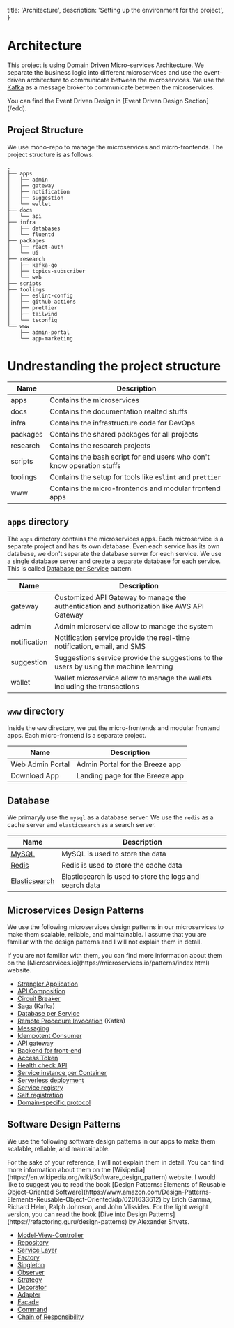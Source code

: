   title: 'Architecture',
  description: 'Setting up the environment for the project',
}

# Architecture

This project is using Domain Driven Micro-services Architecture. We separate the business logic into different microservices and use the event-driven architecture to communicate between the microservices. We use the [Kafka](https://kafka.apache.org/) as a message broker to communicate between the microservices.


<Note>
  You can find the Event Driven Design in [Event Driven Design Section](/edd).
</Note>

## Project Structure
We use mono-repo to manage the microservices and micro-frontends. The project structure is as follows:

``` {{title: 'Project Structure'}}
.
├── apps
│   ├── admin
│   ├── gateway
│   ├── notification
│   ├── suggestion
│   └── wallet
├── docs
│   └── api
├── infra
│   ├── databases
│   └── fluentd
├── packages
│   ├── react-auth
│   └── ui
├── research
│   ├── kafka-go
│   ├── topics-subscriber
│   └── web
├── scripts
├── toolings
│   ├── eslint-config
│   ├── github-actions
│   ├── prettier
│   ├── tailwind
│   └── tsconfig
└── www
    ├── admin-portal
    └── app-marketing

```
# Undrestanding the project structure

| Name | Description |
| ---- | ----------- |
|apps | Contains the microservices |
|docs | Contains the documentation realted stuffs |
|infra | Contains the infrastructure code for DevOps |
|packages | Contains the shared packages for all projects |
|research | Contains the research projects |
| scripts | Contains the bash script for end users who don't know operation stuffs |
| toolings | Contains the setup for tools like `eslint` and `prettier` |
|www | Contains the micro-frontends and modular frontend apps |

## `apps` directory
The `apps` directory contains the microservices apps. Each microservice is a separate project and has its own database.
Even each service has its own database, we don't separate the database server for each service. We use a single database server and create a separate database for each service. This is called [Database per Service](https://microservices.io/patterns/data/database-per-service.html) pattern.

| Name | Description |
| ---- | ----------- |
| gateway | Customized API Gateway to manage the authentication and authorization like AWS API Gateway |
| admin | Admin microservice allow to manage the system |
| notification | Notification service provide the real-time notification, email, and SMS |
| suggestion | Suggestions service provide the suggestions to the users by using the machine learning |
| wallet | Wallet microservice allow to manage the wallets including the transactions |



## `www` directory

Inside the `www` directory, we put the micro-frontends and modular frontend apps. Each micro-frontend is a separate project.

| Name | Description |
| ---- | ----------- |
| Web Admin Portal | Admin Portal for the Breeze app |
| Download App | Landing page for the Breeze app |


## Database

We primaryly use the `mysql` as a database server. We use the `redis` as a cache server and `elasticsearch` as a search server.

| Name | Description |
| ---- | ----------- |
| [MySQL](/mysql) | MySQL is used to store the data |
| [Redis](/redis) | Redis is used to store the cache data |
| [Elasticsearch](/elasticsearch) | Elasticsearch is used to store the logs and search data |


## Microservices Design Patterns
We use the following microservices design patterns in our microservices to make them scalable, reliable, and maintainable.
I assume that you are familiar with the design patterns and I will not explain them in detail.

<Note>
  If you are not familiar with them, you can find more information about them on the
  [Microservices.io](https://microservices.io/patterns/index.html) website.
</Note>

- [﻿Strangler Application](https://microservices.io/patterns/refactoring/strangler-application.html)
- [﻿API Composition](https://microservices.io/patterns/data/api-composition.html)
- [﻿Circuit Breaker](https://microservices.io/patterns/reliability/circuit-breaker.html)
- [﻿Saga](https://microservices.io/patterns/data/saga.html) (Kafka)
- [﻿Database per Service](https://microservices.io/patterns/data/database-per-service.html)
- [﻿Remote Procedure Invocation](https://microservices.io/patterns/communication-style/rpi.html) (Kafka)
- [﻿Messaging ](https://microservices.io/patterns/communication-style/messaging.html)
- [﻿Idempotent Consumer](https://microservices.io/patterns/communication-style/idempotent-consumer.html)
- [﻿API gateway](https://microservices.io/patterns/apigateway.html)
- [﻿Backend for front-end](https://microservices.io/patterns/apigateway.html)
- [﻿Access Token](https://microservices.io/patterns/security/access-token.html)
- [﻿Health check API](https://microservices.io/patterns/observability/health-check-api.html)
- [﻿Service instance per Container](https://microservices.io/patterns/deployment/service-per-container.html)
- [﻿Serverless deployment](https://microservices.io/patterns/deployment/serverless-deployment.html)
- [﻿Service registry](https://microservices.io/patterns/service-registry.html)
- [﻿Self registration](https://microservices.io/patterns/self-registration.html)
- [﻿Domain-specific protocol](https://microservices.io/patterns/communication-style/domain-specific.html)

## Software Design Patterns
We use the following software design patterns in our apps to make them scalable, reliable, and maintainable.

<Note>
  For the sake of your reference, I will not explain them in detail. You can find more information about them on the
  [Wikipedia](https://en.wikipedia.org/wiki/Software_design_pattern) website.
  I would like to suggest you to read the
  book [Design Patterns: Elements of Reusable Object-Oriented
  Software](https://www.amazon.com/Design-Patterns-Elements-Reusable-Object-Oriented/dp/0201633612) by Erich Gamma,
  Richard Helm, Ralph Johnson, and John Vlissides.
  For the light weight version, you can read the book [Dive into Design
  Patterns](https://refactoring.guru/design-patterns) by Alexander Shvets.
</Note>

- [﻿Model-View-Controller](https://en.wikipedia.org/wiki/Model%E2%80%93view%E2%80%93controller)
- [﻿Repository](https://en.wikipedia.org/wiki/Repository_pattern)
- [﻿Service Layer](https://en.wikipedia.org/wiki/Service_layer_pattern)
- [﻿Factory](https://en.wikipedia.org/wiki/Factory_method_pattern)
- [﻿Singleton](https://en.wikipedia.org/wiki/Singleton_pattern)
- [﻿Observer](https://en.wikipedia.org/wiki/Observer_pattern)
- [﻿Strategy](https://en.wikipedia.org/wiki/Strategy_pattern)
- [﻿Decorator](https://en.wikipedia.org/wiki/Decorator_pattern)
- [﻿Adapter](https://en.wikipedia.org/wiki/Adapter_pattern)
- [﻿Facade](https://en.wikipedia.org/wiki/Facade_pattern)
- [﻿Command](https://en.wikipedia.org/wiki/Command_pattern)
- [﻿Chain of Responsibility](https://en.wikipedia.org/wiki/Chain-of-responsibility_pattern)
